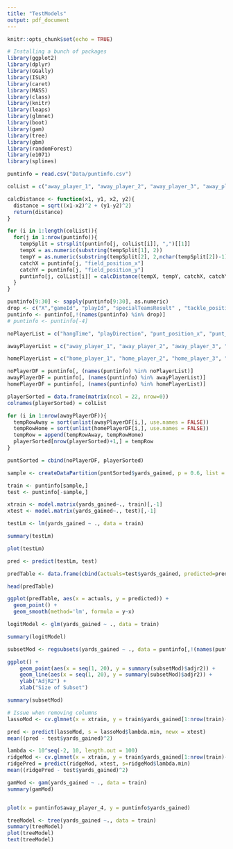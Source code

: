 ```yaml
---
title: "TestModels"
output: pdf_document
---
```


```r
knitr::opts_chunk$set(echo = TRUE)

# Installing a bunch of packages
library(ggplot2)
library(dplyr)
library(GGally)
library(ISLR)
library(caret)
library(MASS)
library(class)
library(knitr)
library(leaps)
library(glmnet)
library(boot)
library(gam)
library(tree)
library(gbm)
library(randomForest)
library(e1071)
library(splines)
```

```r
puntinfo = read.csv("Data/puntinfo.csv")
```

```r
colList = c("away_player_1", "away_player_2", "away_player_3", "away_player_4", "away_player_5", "away_player_6", "away_player_7", "away_player_8", "away_player_9", "away_player_10", "away_player_11", "home_player_1", "home_player_2", "home_player_3", "home_player_4", "home_player_5", "home_player_6", "home_player_7", "home_player_8", "home_player_9", "home_player_10", "home_player_11")

calcDistance <- function(x1, y1, x2, y2){
  distance = sqrt((x1-x2)^2 + (y1-y2)^2)
  return(distance)
}

for (i in 1:length(colList)){
  for(j in 1:nrow(puntinfo)){
    tempSplit = strsplit(puntinfo[j, colList[i]], ",")[[1]]
    tempX = as.numeric(substring(tempSplit[1], 2))
    tempY = as.numeric(substring(tempSplit[2], 2,nchar(tempSplit[2])-1))
    catchX = puntinfo[j, "field_position_x"]
    catchY = puntinfo[j, "field_position_y"]
    puntinfo[j, colList[i]] = calcDistance(tempX, tempY, catchX, catchY)
  }
}

puntinfo[9:30] <- sapply(puntinfo[9:30], as.numeric)
drop <- c("X","gameId", "playId", "specialTeamsResult" , "tackle_position_x", "tackle_position_y")
puntinfo <- puntinfo[,!(names(puntinfo) %in% drop)]
# puntinfo <- puntinfo[-4]
```

```r
noPlayerList = c("hangTime", "playDirection", "punt_position_x", "punt_position_y", "field_position_x", "field_position_y", "yards_gained")

awayPlayerList = c("away_player_1", "away_player_2", "away_player_3", "away_player_4", "away_player_5", "away_player_6", "away_player_7", "away_player_8", "away_player_9", "away_player_10", "away_player_11")

homePlayerList = c("home_player_1", "home_player_2", "home_player_3", "home_player_4", "home_player_5", "home_player_6", "home_player_7", "home_player_8", "home_player_9", "home_player_10", "home_player_11")

noPlayerDF = puntinfo[, (names(puntinfo) %in% noPlayerList)]
awayPlayerDF = puntinfo[, (names(puntinfo) %in% awayPlayerList)]
homePlayerDF = puntinfo[, (names(puntinfo) %in% homePlayerList)]

playerSorted = data.frame(matrix(ncol = 22, nrow=0))
colnames(playerSorted) = colList

for (i in 1:nrow(awayPlayerDF)){
  tempRowAway = sort(unlist(awayPlayerDF[i,], use.names = FALSE))
  tempRowHome = sort(unlist(homePlayerDF[i,], use.names = FALSE))
  tempRow = append(tempRowAway, tempRowHome)
  playerSorted[nrow(playerSorted)+1,] = tempRow
}

puntSorted = cbind(noPlayerDF, playerSorted)
```


```r
sample <- createDataPartition(puntSorted$yards_gained, p = 0.6, list = FALSE)

train <- puntinfo[sample,]
test <- puntinfo[-sample,]

xtrain <- model.matrix(yards_gained~., train)[,-1]
xtest <- model.matrix(yards_gained~., test)[,-1]
```


```r
testLm <- lm(yards_gained ~ ., data = train)

summary(testLm)

plot(testLm)

pred <- predict(testLm, test)

predTable <- data.frame(cbind(actuals=test$yards_gained, predicted=pred))

head(predTable)

ggplot(predTable, aes(x = actuals, y = predicted)) +
  geom_point() +
  geom_smooth(method='lm', formula = y~x)
```


```r
logitModel <- glm(yards_gained ~ ., data = train)

summary(logitModel)
```

```r
subsetMod <- regsubsets(yards_gained ~ ., data = puntinfo[,!(names(puntinfo) %in% drop)], nvmax = 20, method = "backward")

ggplot() +
    geom_point(aes(x = seq(1, 20), y = summary(subsetMod)$adjr2)) + 
    geom_line(aes(x = seq(1, 20), y = summary(subsetMod)$adjr2)) +
    ylab("AdjR2") +
    xlab("Size of Subset")

summary(subsetMod)
```

```r
# Issue when removing columns
lassoMod <- cv.glmnet(x = xtrain, y = train$yards_gained[1:nrow(train)-1], alpha = 1, nfolds = 10)

pred <- predict(lassoMod, s = lassoMod$lambda.min, newx = xtest)
mean((pred - test$yards_gained)^2)
```

```r
lambda <- 10^seq(-2, 10, length.out = 100)
ridgeMod <- cv.glmnet(x = xtrain, y = train$yards_gained[1:nrow(train)-1], alpha = 0, lambda = lambda)
ridgePred = predict(ridgeMod, xtest, s=ridgeMod$lambda.min)
mean((ridgePred - test$yards_gained)^2)
```


```r
gamMod <- gam(yards_gained ~ ., data = train)
summary(gamMod)


plot(x = puntinfo$away_player_4, y = puntinfo$yards_gained)
```

```r
treeModel <- tree(yards_gained ~., data = train)
summary(treeModel)
plot(treeModel)
text(treeModel)
```

```r

```

